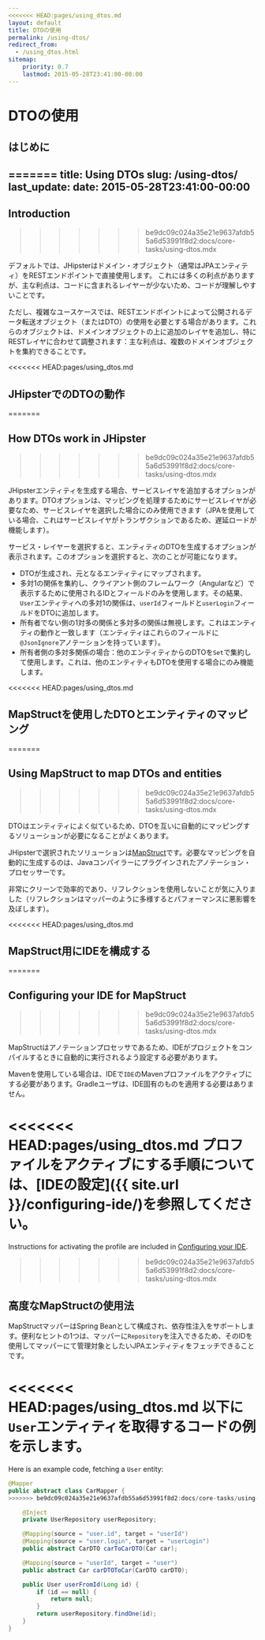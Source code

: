 ```yaml
---
<<<<<<< HEAD:pages/using_dtos.md
layout: default
title: DTOの使用
permalink: /using-dtos/
redirect_from:
  - /using_dtos.html
sitemap:
    priority: 0.7
    lastmod: 2015-05-28T23:41:00-00:00
---
```


# <i class="fa fa-briefcase"></i> DTOの使用

## はじめに
=======
title: Using DTOs
slug: /using-dtos/
last_update:
  date: 2015-05-28T23:41:00-00:00
---

## Introduction
>>>>>>> be9dc09c024a35e21e9637afdb55a6d53991f8d2:docs/core-tasks/using-dtos.mdx

デフォルトでは、JHipsterはドメイン・オブジェクト（通常はJPAエンティティ）をRESTエンドポイントで直接使用します。
これには多くの利点がありますが、主な利点は、コードに含まれるレイヤーが少ないため、コードが理解しやすいことです。

ただし、複雑なユースケースでは、RESTエンドポイントによって公開されるデータ転送オブジェクト（またはDTO）の使用を必要とする場合があります。これらのオブジェクトは、ドメインオブジェクトの上に追加のレイヤを追加し、特にRESTレイヤに合わせて調整されます：主な利点は、複数のドメインオブジェクトを集約できることです。

<<<<<<< HEAD:pages/using_dtos.md
## JHipsterでのDTOの動作
=======

## How DTOs work in JHipster
>>>>>>> be9dc09c024a35e21e9637afdb55a6d53991f8d2:docs/core-tasks/using-dtos.mdx

JHipsterエンティティを生成する場合、サービスレイヤを追加するオプションがあります。DTOオプションは、マッピングを処理するためにサービスレイヤが必要なため、サービスレイヤを選択した場合にのみ使用できます（JPAを使用している場合、これはサービスレイヤがトランザクションであるため、遅延ロードが機能します）。

サービス・レイヤーを選択すると、エンティティのDTOを生成するオプションが表示されます。このオプションを選択すると、次のことが可能になります。

- DTOが生成され、元となるエンティティにマップされます。
- 多対1の関係を集約し、クライアント側のフレームワーク（Angularなど）で表示するために使用されるIDとフィールドのみを使用します。その結果、`User`エンティティへの多対1の関係は、`userId`フィールドと`userLogin`フィールドをDTOに追加します。
- 所有者でない側の1対多の関係と多対多の関係は無視します。これはエンティティの動作と一致します（エンティティはこれらのフィールドに`@JsonIgnore`アノテーションを持っています）。
- 所有者側の多対多関係の場合：他のエンティティからのDTOを`Set`で集約して使用します。これは、他のエンティティもDTOを使用する場合にのみ機能します。

<<<<<<< HEAD:pages/using_dtos.md
## MapStructを使用したDTOとエンティティのマッピング
=======

## Using MapStruct to map DTOs and entities
>>>>>>> be9dc09c024a35e21e9637afdb55a6d53991f8d2:docs/core-tasks/using-dtos.mdx

DTOはエンティティによく似ているため、DTOを互いに自動的にマッピングするソリューションが必要になることがよくあります。

JHipsterで選択されたソリューションは[MapStruct](http://mapstruct.org/)です。必要なマッピングを自動的に生成するのは、Javaコンパイラーにプラグインされたアノテーション・プロセッサーです。

非常にクリーンで効率的であり、リフレクションを使用しないことが気に入りました（リフレクションはマッパーのように多様するとパフォーマンスに悪影響を及ぼします）。

<<<<<<< HEAD:pages/using_dtos.md
## MapStruct用にIDEを構成する
=======

## Configuring your IDE for MapStruct
>>>>>>> be9dc09c024a35e21e9637afdb55a6d53991f8d2:docs/core-tasks/using-dtos.mdx

MapStructはアノテーションプロセッサであるため、IDEがプロジェクトをコンパイルするときに自動的に実行されるよう設定する必要があります。

Mavenを使用している場合は、IDEで`IDE`のMavenプロファイルをアクティブにする必要があります。Gradleユーザは、IDE固有のものを適用する必要はありません。

<<<<<<< HEAD:pages/using_dtos.md
プロファイルをアクティブにする手順については、[IDEの設定]({{ site.url }}/configuring-ide/)を参照してください。
=======
Instructions for activating the profile are included in [Configuring your IDE](/configuring-ide/).

>>>>>>> be9dc09c024a35e21e9637afdb55a6d53991f8d2:docs/core-tasks/using-dtos.mdx

## 高度なMapStructの使用法

MapStructマッパーはSpring Beanとして構成され、依存性注入をサポートします。便利なヒントの1つは、マッパーに`Repository`を注入できるため、そのIDを使用してマッパーにて管理対象としたいJPAエンティティをフェッチできることです。

<<<<<<< HEAD:pages/using_dtos.md
以下に`User`エンティティを取得するコードの例を示します。
=======
Here is an example code, fetching a `User` entity:
```java
@Mapper
public abstract class CarMapper {
>>>>>>> be9dc09c024a35e21e9637afdb55a6d53991f8d2:docs/core-tasks/using-dtos.mdx

    @Inject
    private UserRepository userRepository;

    @Mapping(source = "user.id", target = "userId")
    @Mapping(source = "user.login", target = "userLogin")
    public abstract CarDTO carToCarDTO(Car car);

    @Mapping(source = "userId", target = "user")
    public abstract Car carDTOToCar(CarDTO carDTO);

    public User userFromId(Long id) {
        if (id == null) {
            return null;
        }
        return userRepository.findOne(id);
    }
}
```
